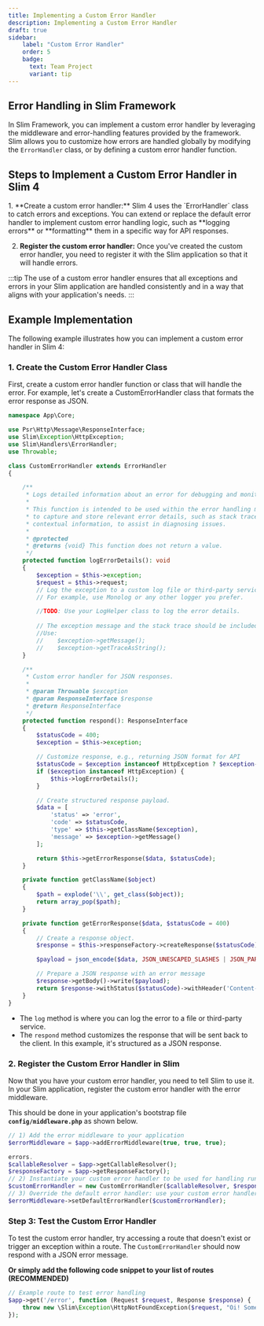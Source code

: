 ```yaml
---
title: Implementing a Custom Error Handler
description: Implementing a Custom Error Handler
draft: true
sidebar:
    label: "Custom Error Handler"
    order: 5
    badge:
      text: Team Project
      variant: tip
---
```



## Error Handling in Slim Framework

In Slim Framework, you can implement a custom error handler by leveraging the middleware and error-handling features provided by the framework. Slim allows you to customize how errors are handled globally by modifying the `ErrorHandler` class, or by defining a custom error handler function.

## Steps to Implement a Custom Error Handler in Slim 4

<Steps>
1. **Create a custom error handler:**   Slim 4 uses the `ErrorHandler` class to catch errors and exceptions. You can extend or replace the default error handler to implement custom error handling logic, such as **logging errors** or **formatting** them in a specific way for API responses.

2. **Register the custom error handler:**
   Once you've created the custom error handler, you need to register it with the Slim application so that it will handle errors.
</Steps>

:::tip
The use of a custom error handler ensures that all exceptions and errors in your Slim application are handled consistently and in a way that aligns with your application's needs.
:::

## Example Implementation

The following example illustrates how you can implement a custom error handler in Slim 4:

### 1. Create the Custom Error Handler Class

First, create a custom error handler function or class that will handle the error. For example, let's create a CustomErrorHandler class that formats the error response as JSON.

```php title="Example of CustomErrorHandler class"
namespace App\Core;

use Psr\Http\Message\ResponseInterface;
use Slim\Exception\HttpException;
use Slim\Handlers\ErrorHandler;
use Throwable;

class CustomErrorHandler extends ErrorHandler
{

    /**
     * Logs detailed information about an error for debugging and monitoring purposes.
     *
     * This function is intended to be used within the error handling mechanism
     * to capture and store relevant error details, such as stack traces or
     * contextual information, to assist in diagnosing issues.
     *
     * @protected
     * @returns {void} This function does not return a value.
     */
    protected function logErrorDetails(): void
    {
        $exception = $this->exception;
        $request = $this->request;
        // Log the exception to a custom log file or third-party service
        // For example, use Monolog or any other logger you prefer.

        //TODO: Use your LogHelper class to log the error details.
        
        // The exception message and the stack trace should be included in the log record along with the request details:
        //Use:       
        //    $exception->getMessage();
        //    $exception->getTraceAsString();
    }

    /**
     * Custom error handler for JSON responses.
     *
     * @param Throwable $exception
     * @param ResponseInterface $response
     * @return ResponseInterface
     */
    protected function respond(): ResponseInterface
    {
        $statusCode = 400;
        $exception = $this->exception;

        // Customize response, e.g., returning JSON format for API
        $statusCode = $exception instanceof HttpException ? $exception->getCode() : 500;
        if ($exception instanceof HttpException) {
            $this->logErrorDetails();
        }

        // Create structured response payload.
        $data = [
            'status' => 'error',
            'code' => $statusCode,
            'type' => $this->getClassName($exception),
            'message' => $exception->getMessage()
        ];

        return $this->getErrorResponse($data, $statusCode);
    }

    private function getClassName($object)
    {
        $path = explode('\\', get_class($object));
        return array_pop($path);
    }

    private function getErrorResponse($data, $statusCode = 400)
    {
        // Create a response object.
        $response = $this->responseFactory->createResponse($statusCode)->withHeader("Content-type", "application/json");

        $payload = json_encode($data, JSON_UNESCAPED_SLASHES | JSON_PARTIAL_OUTPUT_ON_ERROR);

        // Prepare a JSON response with an error message
        $response->getBody()->write($payload);
        return $response->withStatus($statusCode)->withHeader('Content-Type', 'application/json');
    }
}
```
- The `log` method is where you can log the error to a file or third-party service.
- The `respond` method customizes the response that will be sent back to the client. In this example, it's structured as a JSON response.

### 2. Register the Custom Error Handler in Slim

Now that you have your custom error handler, you need to tell Slim to use it. 
In your Slim application, register the custom error handler with the error middleware.

This should be done in your application's bootstrap file **`config/middleware.php`** as shown below.

```php title="Registering the Custom Error Handler"
// 1) Add the error middleware to your application
$errorMiddleware = $app->addErrorMiddleware(true, true, true);

errors.
$callableResolver = $app->getCallableResolver();
$responseFactory = $app->getResponseFactory();
// 2) Instantiate your custom error handler to be used for handling runtime 
$customErrorHandler = new CustomErrorHandler($callableResolver, $responseFactory);
// 3) Override the default error handler: use your custom error handler instead.
$errorMiddleware->setDefaultErrorHandler($customErrorHandler);
```
### Step 3: Test the Custom Error Handler

To test the custom error handler, try accessing a route that doesn't exist or trigger an exception within a route. The `CustomErrorHandler` should now respond with a JSON error message.

**Or simply add the following code snippet to your list of routes (RECOMMENDED)**

```php title="Callback for testing error handling"   
// Example route to test error handling
$app->get('/error', function (Request $request, Response $response) {
    throw new \Slim\Exception\HttpNotFoundException($request, "Oi! Something went wrong");
});
```    
